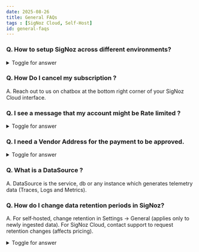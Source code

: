 ```yaml
---
date: 2025-08-26
title: General FAQs
tags : [SigNoz Cloud, Self-Host]
id: general-faqs
---
```


### Q. How to setup SigNoz across different environments?

<details>

<summary> Toggle for answer </summary>

You can ingest data from across your environments just by adding `deployment.environment` resource attribute

On SDK level you can add it though environment variable
`OTEL_RESOURCE_ATTRIBUTES=deployment.environment=prod`

On collector level you can add it through a [resource](https://github.com/open-telemetry/opentelemetry-collector-contrib/blob/main/processor/resourceprocessor/README.md) processor.
```yaml
processors:
  resource/env:
    attributes:
    - key: deployment.environment
      value: prod
      action: upsert
...
service:
  pipelines:
    logs:
      processors: [resource/env, batch]
```
</details>

### Q. How Do I cancel my subscription ?

A. Reach out to us on chatbox at the bottom right corner of your SigNoz Cloud interface.

### Q. I see a message that my account might be Rate limited ?

<details>

<summary> Toggle for answer </summary>

For SigNoz Cloud Trial Accounts you might get a message saying
`"You are sending data at more than 100 RPS, your ingestion may be rate limited. Please reach out to us via chat support."` To remove this rate limit, you need to upgrade your plan under the Billing Section of your SigNoz Cloud Interface and add your credit card.
{/* <!-- Hyperlink to the Billing Troubleshooting or Doc--> */}

</details>

### Q. I need a Vendor Address for the payment to be approved.

<details>

<summary> Toggle for answer </summary>

You can use this Address - **SigNoz Inc - 2261 Market Street #4496, San Francisco, CA, 94114**

</details>

### Q. What is a DataSource ?

A. DataSource is the service, db or any instance which generates telemetry data (Traces, Logs and Metrics).

### Q. How do I change data retention periods in SigNoz?
A. For self‑hosted, change retention in Settings → General (applies only to newly ingested data). 
For SigNoz Cloud, contact support to request retention changes (affects pricing).

<details>

<summary> Toggle for answer </summary>

For self-hosted SigNoz:

1. Navigate to the General tab in Settings.
2. Adjust the retention period for the desired data type (logs, metrics, or traces).
3. Note that changes will only apply to newly ingested data and will not be applied retroactively.

For SigNoz Cloud:

- Retention period changes require assistance from the SigNoz support team.
- Available retention periods:
  - Logs: Up to 180 days
  - Metrics: Up to 13 months
  - Traces: Up to 180 days
- Changes to retention periods may affect pricing. Use the [pricing calculator](https://signoz.io/pricing/#estimate-your-monthly-bill) to estimate updated costs.

To request a retention period change for SigNoz Cloud:

1. Contact SigNoz support with the requested retention periods for each data type (logs, metrics, and/or traces).
2. Review and confirm any pricing changes with the support team.
3. Support will implement the changes, typically within 24 hours.

Note: Retention period changes only affect newly ingested data and will not apply retroactively to existing data.

</details>
